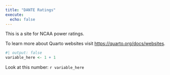 ```yaml
---
title: "DANTE Ratings"
execute:
  echo: false
---
```


This is a site for NCAA power ratings.

To learn more about Quarto websites visit <https://quarto.org/docs/websites>.

```r
#| output: false
variable_here <- 1 + 1

```

Look at this number: `r variable_here`
